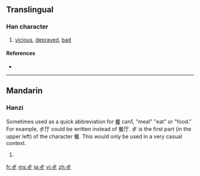 {{also|歹}}
==Translingual==
{{stroke order|type=animate}}

===Han character===
{{Han char|rn=78|rad=歹|as=01|sn=5|four=|canj=卜弓戈 (YNI)}}

# [[vicious]], [[depraved]], [[bad]]

====References====
* {{Han ref|kx=0578.180|dkj=16362|dj=0970.020|hdz=21379.150|uh=6B7A|ud=27514}}

----

==Mandarin==

===Hanzi===
{{cmn-hanzi|pin=[[dǎi]] ([[dai3]]), [[wěn]] ([[wen3]])|wg=tai<sup>3</sup>, wen<sup>3</sup>}}

Sometimes used as a quick abbreviation for [[餐]] can1, "meal" "eat" or "food." For example, 歺厅 could be written instead of 餐厅. 歺 is the first part (in the upper left) of the character 餐. This would only be used in a very casual context.

# {{defn|Mandarin}}

[[fr:歺]]
[[ms:歺]]
[[ja:歺]]
[[vi:歺]]
[[zh:歺]]
